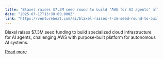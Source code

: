 ```yaml
---
title: "Blaxel raises $7.3M seed round to build ‘AWS for AI agents’ after processing billions of agent requests"
date: "2025-07-17T13:00:00.000Z"
link: "https://venturebeat.com/ai/blaxel-raises-7-3m-seed-round-to-build-aws-for-ai-agents-after-processing-billions-of-agent-requests/"
---
```


Blaxel raises $7.3M seed funding to build specialized cloud infrastructure for AI agents, challenging AWS with purpose-built platform for autonomous AI systems.

[Read more](https://venturebeat.com/ai/blaxel-raises-7-3m-seed-round-to-build-aws-for-ai-agents-after-processing-billions-of-agent-requests/)
